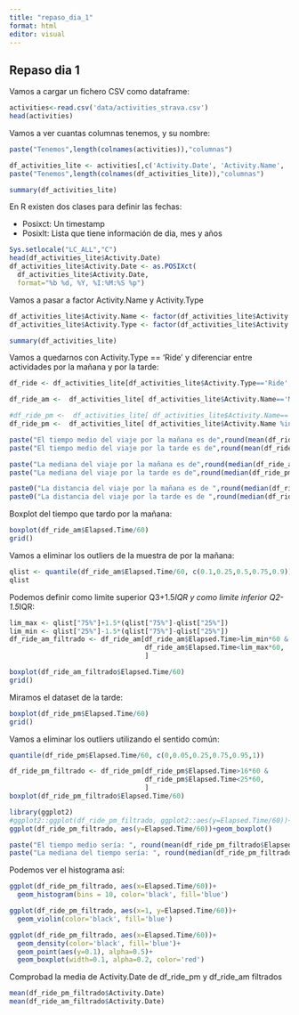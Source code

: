 ```yaml
---
title: "repaso_dia_1"
format: html
editor: visual
---
```


## Repaso dia 1

Vamos a cargar un fichero CSV como dataframe:
```r
activities<-read.csv('data/activities_strava.csv')
head(activities)
```


Vamos a ver cuantas columnas tenemos, y su nombre:
```r
paste("Tenemos",length(colnames(activities)),"columnas")
```

```r
df_activities_lite <- activities[,c('Activity.Date', 'Activity.Name', 'Activity.Type', 'Elapsed.Time', 'Distance')]
paste("Tenemos",length(colnames(df_activities_lite)),"columnas")
```

```r
summary(df_activities_lite)
```

En R existen dos clases para definir las fechas:

* Posixct: Un timestamp
* Posixlt: Lista que tiene información de dia, mes y años

```r
Sys.setlocale("LC_ALL","C")
head(df_activities_lite$Activity.Date)
df_activities_lite$Activity.Date <- as.POSIXct(
  df_activities_lite$Activity.Date, 
  format="%b %d, %Y, %I:%M:%S %p")
``` 


Vamos a pasar a factor Activity.Name   y   Activity.Type 
```r
df_activities_lite$Activity.Name <- factor(df_activities_lite$Activity.Name)
df_activities_lite$Activity.Type <- factor(df_activities_lite$Activity.Type)
```


```r
summary(df_activities_lite)
```

Vamos a quedarnos con Activity.Type == 'Ride' y diferenciar entre actividades por la mañana y por la tarde:

```r
df_ride <- df_activities_lite[df_activities_lite$Activity.Type=='Ride', ]
```

```r
df_ride_am <-  df_activities_lite[ df_activities_lite$Activity.Name=='Morning Ride', ]

#df_ride_pm <-  df_activities_lite[ df_activities_lite$Activity.Name=='Afternoon Ride' | df_activities_lite$Activity.Name=='Evening Ride', ]
df_ride_pm <-  df_activities_lite[ df_activities_lite$Activity.Name %in% c('Afternoon Ride', 'Evening Ride'), ]
```


```r
paste("El tiempo medio del viaje por la mañana es de",round(mean(df_ride_am$Elapsed.Time)/60),"minutos")
paste("El tiempo medio del viaje por la tarde es de",round(mean(df_ride_pm$Elapsed.Time)/60),"minutos")
```

```r
paste("La mediana del viaje por la mañana es de",round(median(df_ride_am$Elapsed.Time)/60),"minutos")
paste("La mediana del viaje por la tarde es de",round(median(df_ride_pm$Elapsed.Time)/60),"minutos")
```

```r
paste0("La distancia del viaje por la mañana es de ",round(median(df_ride_am$Distance),2),"km")
paste0("La distancia del viaje por la tarde es de ",round(median(df_ride_pm$Distance),2),"km")
```


Boxplot del tiempo que tardo por la mañana:
```r
boxplot(df_ride_am$Elapsed.Time/60)
grid()
```
Vamos a eliminar los outliers de la muestra de por la mañana:
```r
qlist <- quantile(df_ride_am$Elapsed.Time/60, c(0.1,0.25,0.5,0.75,0.9))
qlist
```

Podemos definir como limite superior Q3+1.5*IQR y como limite inferior Q2-1.5*IQR:
```r
lim_max <- qlist["75%"]+1.5*(qlist["75%"]-qlist["25%"])
lim_min <- qlist["25%"]-1.5*(qlist["75%"]-qlist["25%"])
df_ride_am_filtrado <- df_ride_am[df_ride_am$Elapsed.Time>lim_min*60 & 
                                  df_ride_am$Elapsed.Time<lim_max*60,
                                  ]
```

```r
boxplot(df_ride_am_filtrado$Elapsed.Time/60)
grid()
``` 

Miramos el dataset de la tarde:
```r
boxplot(df_ride_pm$Elapsed.Time/60)
grid()
``` 

Vamos a eliminar los outliers utilizando el sentido común:
```r
quantile(df_ride_pm$Elapsed.Time/60, c(0,0.05,0.25,0.75,0.95,1))
```

```r
df_ride_pm_filtrado <- df_ride_pm[df_ride_pm$Elapsed.Time>16*60 & 
                                  df_ride_pm$Elapsed.Time<25*60,
                                  ]
boxplot(df_ride_pm_filtrado$Elapsed.Time/60)
```

```r
library(ggplot2)
#ggplot2::ggplot(df_ride_pm_filtrado, ggplot2::aes(y=Elapsed.Time/60))+ggplot2::geom_boxplot()
ggplot(df_ride_pm_filtrado, aes(y=Elapsed.Time/60))+geom_boxplot()
```

```r
paste("El tiempo medio sería: ", round(mean(df_ride_pm_filtrado$Elapsed.Time)/60,2),"minutos")
paste("La mediana del tiempo sería: ", round(median(df_ride_pm_filtrado$Elapsed.Time)/60,2),"minutos")
```

Podemos ver el histograma así:
```r
ggplot(df_ride_pm_filtrado, aes(x=Elapsed.Time/60))+
  geom_histogram(bins = 10, color='black', fill='blue')
```

```r
ggplot(df_ride_pm_filtrado, aes(x=1, y=Elapsed.Time/60))+
  geom_violin(color='black', fill='blue')
```

```r
ggplot(df_ride_pm_filtrado, aes(x=Elapsed.Time/60))+
  geom_density(color='black', fill='blue')+
  geom_point(aes(y=0.1), alpha=0.5)+
  geom_boxplot(width=0.1, alpha=0.2, color='red')
```

Comprobad la media de Activity.Date de df_ride_pm y df_ride_am filtrados
```r
mean(df_ride_pm_filtrado$Activity.Date)
mean(df_ride_am_filtrado$Activity.Date)
```